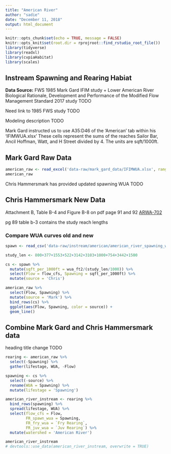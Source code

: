 ```yaml
---
title: "American River"
author: "sadie"
date: "December 11, 2018"
output: html_document
---
```


```r
knitr::opts_chunk$set(echo = TRUE, message = FALSE)
knitr::opts_knit$set(root.dir = rprojroot::find_rstudio_root_file())
library(tidyverse)
library(readxl)
library(cvpiaHabitat)
library(scales)

```

## Instream Spawning and Rearing Habiat
**Data Source:** FWS 1985 Mark Gard IFIM study + Lower American River Biological Rationale,
Development and Performance of the Modified Flow Management Standard 2017 study TODO

Need link to 1985 FWS study TODO

Modeling description TODO

Mark Gard instructed us to use A35:D46 of the 'American' tab within his 'IFIMWUA.xlsx'
These cells represent the sums of the reaches Sailor Bar, Ancil Hoffman, Watt, 
and H Street divided by 4. The units are sqft/1000ft. 

## Mark Gard Raw Data
```r
american_raw <- read_excel('data-raw/mark_gard_data/IFIMWUA.xlsx', range = "A35:D46", sheet = 'American')
american_raw 

```

Chris Hammersmark has provided updated spawning WUA TODO

## Chris Hammersmark New Data
Attachment B, Table B-4 and Figure B-8 on pdf page 91 and 92
[ARWA-702](https://s3-us-west-2.amazonaws.com/cvpiahabitat-r-package/cvpia-sit-model-inputs/ARWA-702.pdf)

pg 89 table b-3 contains the study reach lengths


### Compare WUA curves old and new
```r
spawn <- read_csv('data-raw/instream/american/american_river_spawning_wua.csv')

study_len <- 800+377+1553+522+3142+3103+1000+754+3442+1500

cs <- spawn %>%
  mutate(sqft_per_1000ft = wua_ft2/(study_len/1000)) %>% 
  select(Flow = flow_cfs, Spawning = sqft_per_1000ft) %>% 
  mutate(source = 'Chris')

american_raw %>% 
  select(Flow, Spawning) %>% 
  mutate(source = 'Mark') %>% 
  bind_rows(cs) %>% 
  ggplot(aes(Flow, Spawning, color = source)) +
  geom_line()

```

## Combine Mark Gard and Chris Hammersmark data

heading title change TODO
```r
rearing <- american_raw %>% 
  select(-Spawning) %>% 
  gather(lifestage, WUA, -Flow)

spawning <- cs %>% 
  select(-source) %>% 
  rename(WUA = Spawning) %>% 
  mutate(lifestage = 'Spawning')

american_river_instream <- rearing %>% 
  bind_rows(spawning) %>% 
  spread(lifestage, WUA) %>% 
  select(flow_cfs = Flow,
         FR_spawn_wua = Spawning,
         FR_fry_wua = `Fry Rearing`,
         FR_juv_wua = `Juv Rearing`) %>% 
  mutate(watershed = 'American River')

american_river_instream
# devtools::use_data(american_river_instream, overwrite = TRUE)
```
